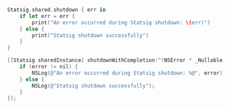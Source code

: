 <CodeGroup>

```swift Swift
Statsig.shared.shutdown { err in
    if let err = err {
        print("An error occurred during Statsig shutdown: \(err)")
    } else {
        print("Statsig shutdown successfully")
    }
}
```

```objective-c Objective C
[[Statsig sharedInstance] shutdownWithCompletion:^(NSError * _Nullable error) {
    if (error != nil) {
        NSLog(@"An error occurred during Statsig shutdown: %@", error);
    } else {
        NSLog(@"Statsig shutdown successfully");
    }
}];
```

</CodeGroup>
